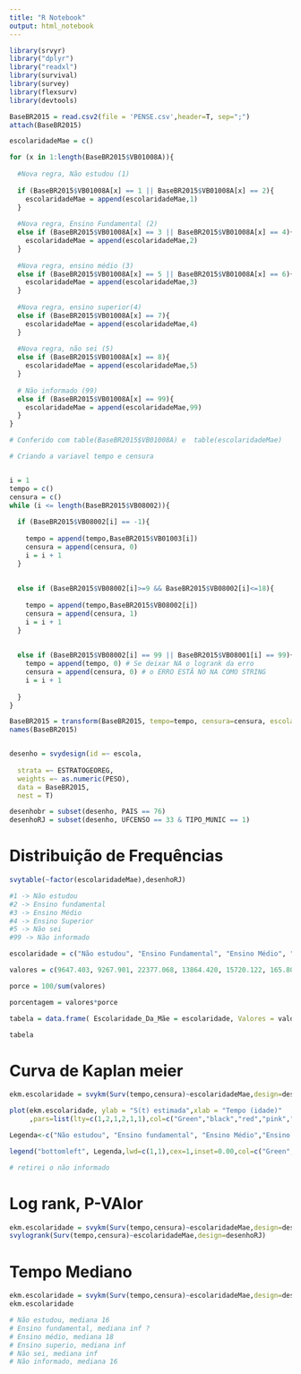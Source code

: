 ---
title: "R Notebook"
output: html_notebook
---



```{r}
library(srvyr)
library("dplyr")
library("readxl")
library(survival)
library(survey)
library(flexsurv)
library(devtools)

BaseBR2015 = read.csv2(file = 'PENSE.csv',header=T, sep=";")
attach(BaseBR2015) 

escolaridadeMae = c()

for (x in 1:length(BaseBR2015$VB01008A)){
  
  #Nova regra, Não estudou (1)
  
  if (BaseBR2015$VB01008A[x] == 1 || BaseBR2015$VB01008A[x] == 2){
    escolaridadeMae = append(escolaridadeMae,1)
  }
  
  #Nova regra, Ensino Fundamental (2)
  else if (BaseBR2015$VB01008A[x] == 3 || BaseBR2015$VB01008A[x] == 4){
    escolaridadeMae = append(escolaridadeMae,2)
  }
  
  #Nova regra, ensino médio (3)
  else if (BaseBR2015$VB01008A[x] == 5 || BaseBR2015$VB01008A[x] == 6){
    escolaridadeMae = append(escolaridadeMae,3)
  } 
  
  #Nova regra, ensino superior(4)
  else if (BaseBR2015$VB01008A[x] == 7){
    escolaridadeMae = append(escolaridadeMae,4)
  }
  
  #Nova regra, não sei (5)
  else if (BaseBR2015$VB01008A[x] == 8){
    escolaridadeMae = append(escolaridadeMae,5)
  }
  
  # Não informado (99)
  else if (BaseBR2015$VB01008A[x] == 99){
    escolaridadeMae = append(escolaridadeMae,99)
  }
}

# Conferido com table(BaseBR2015$VB01008A) e  table(escolaridadeMae) 

# Criando a variavel tempo e censura


i = 1 
tempo = c()
censura = c()
while (i <= length(BaseBR2015$VB08002)){
  
  if (BaseBR2015$VB08002[i] == -1){
    
    tempo = append(tempo,BaseBR2015$VB01003[i])
    censura = append(censura, 0)
    i = i + 1
  }  
  
  
  else if (BaseBR2015$VB08002[i]>=9 && BaseBR2015$VB08002[i]<=18){
    
    tempo = append(tempo,BaseBR2015$VB08002[i])
    censura = append(censura, 1)
    i = i + 1
  }
    
  
  else if (BaseBR2015$VB08002[i] == 99 || BaseBR2015$VB08001[i] == 99){
    tempo = append(tempo, 0) # Se deixar NA o logrank da erro
    censura = append(censura, 0) # o ERRO ESTÃ NO NA COMO STRING
    i = i + 1
    
  }
}

BaseBR2015 = transform(BaseBR2015, tempo=tempo, censura=censura, escolaridadeMae = escolaridadeMae)
names(BaseBR2015)


desenho = svydesign(id =~ escola,
                    
  strata =~ ESTRATOGEOREG,
  weights =~ as.numeric(PESO),
  data = BaseBR2015,
  nest = T)

desenhobr = subset(desenho, PAIS == 76) 
desenhoRJ = subset(desenho, UFCENSO == 33 & TIPO_MUNIC == 1)
```

# Distribuição de Frequências
```{r}

svytable(~factor(escolaridadeMae),desenhoRJ)

#1 -> Não estudou
#2 -> Ensino fundamental
#3 -> Ensino Médio
#4 -> Ensino Superior
#5 -> Não sei
#99 -> Não informado

escolaridade = c("Não estudou", "Ensino Fundamental", "Ensino Médio", "Ensino Superior","Não sei", "Não informado")

valores = c(9647.403, 9267.901, 22377.068, 13864.420, 15720.122, 165.805)

porce = 100/sum(valores)

porcentagem = valores*porce

tabela = data.frame( Escolaridade_Da_Mãe = escolaridade, Valores = valores, Porcentagem = porcentagem)

tabela
```

# Curva de Kaplan meier
```{r}
ekm.escolaridade = svykm(Surv(tempo,censura)~escolaridadeMae,design=desenhoRJ)

plot(ekm.escolaridade, ylab = "S(t) estimada",xlab = "Tempo (idade)"
     ,pars=list(lty=c(1,2,1,2,1,1),col=c("Green","black","red","pink","black","transparent")))

Legenda<-c("Não estudou", "Ensino fundamental", "Ensino Médio","Ensino Superior","Não sei","Não informado")

legend("bottomleft", Legenda,lwd=c(1,1),cex=1,inset=0.00,col=c("Green","black","red","pink","black","transparent"),bty="n", lty = c(1,2,1,2,1,1))

# retirei o não informado
```

# Log rank, P-VAlor

```{r}
ekm.escolaridade = svykm(Surv(tempo,censura)~escolaridadeMae,design=desenhoRJ)
svylogrank(Surv(tempo,censura)~escolaridadeMae,design=desenhoRJ)
```

# Tempo Mediano

```{r}
ekm.escolaridade = svykm(Surv(tempo,censura)~escolaridadeMae,design=desenhoRJ)
ekm.escolaridade

# Não estudou, mediana 16
# Ensino fundamental, mediana inf ?
# Ensino médio, mediana 18  
# Ensino superio, mediana inf 
# Não sei, mediana inf 
# Não informado, mediana 16
```